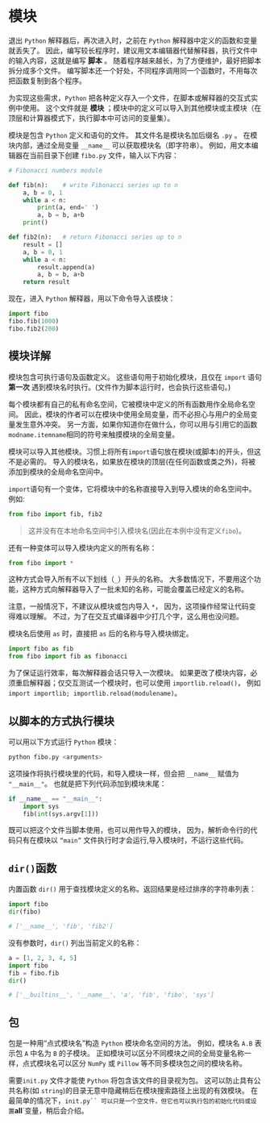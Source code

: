 
# 模块

退出 `Python` 解释器后，再次进入时，之前在 `Python` 解释器中定义的函数和变量就丢失了。
因此，编写较长程序时，建议用文本编辑器代替解释器，执行文件中的输入内容，这就是编写 **脚本** 。
随着程序越来越长，为了方便维护，最好把脚本拆分成多个文件。
编写脚本还一个好处，不同程序调用同一个函数时，不用每次把函数复制到各个程序。

为实现这些需求，`Python` 把各种定义存入一个文件，在脚本或解释器的交互式实例中使用。
这个文件就是 **模块** ；模块中的定义可以导入到其他模块或主模块（在顶层和计算器模式下，执行脚本中可访问的变量集）。

模块是包含 `Python` 定义和语句的文件。
其文件名是模块名加后缀名 `.py` 。
在模块内部，通过全局变量 `__name__` 可以获取模块名（即字符串）。
例如，用文本编辑器在当前目录下创建 `fibo.py` 文件，输入以下内容：

```py
# Fibonacci numbers module

def fib(n):    # write Fibonacci series up to n
    a, b = 0, 1
    while a < n:
        print(a, end=' ')
        a, b = b, a+b
    print()

def fib2(n):   # return Fibonacci series up to n
    result = []
    a, b = 0, 1
    while a < n:
        result.append(a)
        a, b = b, a+b
    return result
```

现在，进入 `Python` 解释器，用以下命令导入该模块：

```py
import fibo
fibo.fib(1000)
fibo.fib2(200)
```

## 模块详解

模块包含可执行语句及函数定义。
这些语句用于初始化模块，且仅在 `import` 语句 **第一次** 遇到模块名时执行。(文件作为脚本运行时，也会执行这些语句。)

每个模块都有自己的私有命名空间，它被模块中定义的所有函数用作全局命名空间。
因此，模块的作者可以在模块中使用全局变量，而不必担心与用户的全局变量发生意外冲突。
另一方面，如果你知道你在做什么，你可以用与引用它的函数`modname.itemname`相同的符号来触摸模块的全局变量。

模块可以导入其他模块。习惯上将所有`import`语句放在模块(或脚本)的开头，但这不是必需的。
导入的模块名，如果放在模块的顶层(在任何函数或类之外)，将被添加到模块的全局命名空间中。

`import`语句有一个变体，它将模块中的名称直接导入到导入模块的命名空间中。例如:

```py
from fibo import fib, fib2
```

> 这并没有在本地命名空间中引入模块名(因此在本例中没有定义`fibo`)。

还有一种变体可以导入模块内定义的所有名称：

```py
from fibo import *
```

<Callout type="warning">

这种方式会导入所有不以下划线（`_`）开头的名称。
大多数情况下，不要用这个功能，这种方式向解释器导入了一批未知的名称，可能会覆盖已经定义的名称。

注意，一般情况下，不建议从模块或包内导入 `*`， 因为，这项操作经常让代码变得难以理解。
不过，为了在交互式编译器中少打几个字，这么用也没问题。

</Callout>

模块名后使用 `as` 时，直接把 `as` 后的名称与导入模块绑定。

```py
import fibo as fib
from fibo import fib as fibonacci
```

<Callout type="tip">

为了保证运行效率，每次解释器会话只导入一次模块。
如果更改了模块内容，必须重启解释器；仅交互测试一个模块时，也可以使用 `importlib.reload()`，
例如 `import importlib; importlib.reload(modulename)`。

</Callout>

## 以脚本的方式执行模块

可以用以下方式运行 `Python` 模块：

```py
python fibo.py <arguments>
```

这项操作将执行模块里的代码，和导入模块一样，但会把 `__name__` 赋值为 `"__main__"`。
也就是把下列代码添加到模块末尾：

```py
if __name__ == "__main__":
    import sys
    fib(int(sys.argv[1]))
```

既可以把这个文件当脚本使用，也可以用作导入的模块，
因为，解析命令行的代码只有在模块以 `“main”` 文件执行时才会运行,导入模块时，不运行这些代码。

## `dir()`函数

内置函数 `dir()` 用于查找模块定义的名称。返回结果是经过排序的字符串列表：

```py
import fibo
dir(fibo)

# ['__name__', 'fib', 'fib2']
```

没有参数时，`dir()` 列出当前定义的名称：

```py
a = [1, 2, 3, 4, 5]
import fibo
fib = fibo.fib
dir()

# ['__builtins__', '__name__', 'a', 'fib', 'fibo', 'sys']
```

## 包

包是一种用“点式模块名”构造 `Python` 模块命名空间的方法。
例如，模块名 `A.B` 表示包 `A` 中名为 `B` 的子模块。
正如模块可以区分不同模块之间的全局变量名称一样，点式模块名可以区分 `NumPy` 或 `Pillow` 等不同多模块包之间的模块名称。

<Callout type="warning">

需要`init.py` 文件才能使 `Python` 将包含该文件的目录视为包。
这可以防止具有公共名称(如 `string`)的目录无意中隐藏稍后在模块搜索路径上出现的有效模块。
在最简单的情况下，`init.py`` 可以只是一个空文件，但它也可以执行包的初始化代码或设置`**all**`变量，稍后会介绍。

</Callout>



